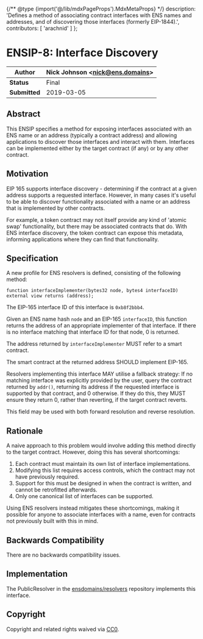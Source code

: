 {/** @type {import('@/lib/mdxPageProps').MdxMetaProps} */}
    description: 'Defines a method of associating contract interfaces with ENS names and addresses, and of discovering those interfaces (formerly EIP-1844).',
    contributors: [
        'arachnid'
    ]
};

# ENSIP-8: Interface Discovery

| **Author**    | Nick Johnson \<nick@ens.domains> |
| ------------- | -------------------------------- |
| **Status**    | Final                            |
| **Submitted** | 2019-03-05                       |

## Abstract

This ENSIP specifies a method for exposing interfaces associated with an ENS name or an address (typically a contract address) and allowing applications to discover those interfaces and interact with them. Interfaces can be implemented either by the target contract (if any) or by any other contract.

## Motivation

EIP 165 supports interface discovery - determining if the contract at a given address supports a requested interface. However, in many cases it's useful to be able to discover functionality associated with a name or an address that is implemented by other contracts.

For example, a token contract may not itself provide any kind of 'atomic swap' functionality, but there may be associated contracts that do. With ENS interface discovery, the token contract can expose this metadata, informing applications where they can find that functionality.

## Specification

A new profile for ENS resolvers is defined, consisting of the following method:

```solidity
function interfaceImplementer(bytes32 node, bytes4 interfaceID) external view returns (address);
```

The EIP-165 interface ID of this interface is `0xb8f2bbb4`.

Given an ENS name hash `node` and an EIP-165 `interfaceID`, this function returns the address of an appropriate implementer of that interface. If there is no interface matching that interface ID for that node, 0 is returned.

The address returned by `interfaceImplementer` MUST refer to a smart contract.

The smart contract at the returned address SHOULD implement EIP-165.

Resolvers implementing this interface MAY utilise a fallback strategy: If no matching interface was explicitly provided by the user, query the contract returned by `addr()`, returning its address if the requested interface is supported by that contract, and 0 otherwise. If they do this, they MUST ensure they return 0, rather than reverting, if the target contract reverts.

This field may be used with both forward resolution and reverse resolution.

## Rationale

A naive approach to this problem would involve adding this method directly to the target contract. However, doing this has several shortcomings:

1. Each contract must maintain its own list of interface implementations.
2. Modifying this list requires access controls, which the contract may not have previously required.
3. Support for this must be designed in when the contract is written, and cannot be retrofitted afterwards.
4. Only one canonical list of interfaces can be supported.

Using ENS resolvers instead mitigates these shortcomings, making it possible for anyone to associate interfaces with a name, even for contracts not previously built with this in mind.

## Backwards Compatibility

There are no backwards compatibility issues.

## Implementation

The PublicResolver in the [ensdomains/resolvers](https://github.com/ensdomains/resolvers/) repository implements this interface.

## Copyright

Copyright and related rights waived via [CC0](https://creativecommons.org/publicdomain/zero/1.0/).

